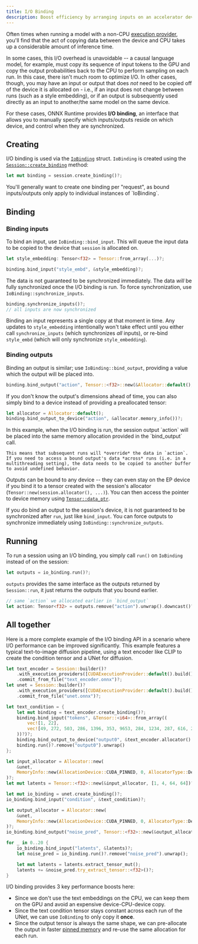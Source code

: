 ```yaml
---
title: I/O Binding
description: Boost efficiency by arranging inputs on an accelerator device prior to graph execution.
---
```



Often times when running a model with a non-CPU [execution provider](/perf/execution-providers), you'll find that the act of copying data between the device and CPU takes up a considerable amount of inference time.

In some cases, this I/O overhead is unavoidable -- a causal language model, for example, must copy its sequence of input tokens to the GPU and copy the output probabilities back to the CPU to perform sampling on each run. In this case, there isn't much room to optimize I/O. In other cases, though, you may have an input or output that does *not* need to be copied off of the device it is allocated on - i.e., if an input does not change between runs (such as a style embedding), or if an output is subsequently used directly as an input to another/the same model on the same device.

For these cases, ONNX Runtime provides **I/O binding**, an interface that allows you to manually specify which inputs/outputs reside on which device, and control when they are synchronized.

## Creating
I/O binding is used via the [`IoBinding`](https://docs.rs/ort/2.0.0-rc.9/ort/io_binding/struct.IoBinding.html) struct. `IoBinding` is created using the [`Session::create_binding`](https://docs.rs/ort/2.0.0-rc.9/ort/session/struct.Session.html#method.create_binding) method:

```rs
let mut binding = session.create_binding()?;
```

<Callout>
    You'll generally want to create one binding per "request", as bound inputs/outputs only apply to individual instances of `IoBinding`.
</Callout>

## Binding
### Binding inputs
To bind an input, use `IoBinding::bind_input`. This will queue the input data to be copied to the device that `session` is allocated on.
```rs
let style_embedding: Tensor<f32> = Tensor::from_array(...)?;

binding.bind_input("style_embd", &style_embedding)?;
```

The data is not guaranteed to be synchronized immediately. The data *will* be fully synchronized once the I/O binding is run. To force synchronization, use `IoBinding::synchronize_inputs`.
```rs
binding.synchronize_inputs()?;
// all inputs are now synchronized
```

Binding an input represents a single copy at that moment in time. Any updates to `style_embedding` intentionally won't take effect until you either call `synchronize_inputs` (which synchronizes *all* inputs), or re-bind `style_embd` (which will only synchronize `style_embedding`).

### Binding outputs
Binding an output is similar; use `IoBinding::bind_output`, providing a value which the output will be placed into.
```rs
binding.bind_output("action", Tensor::<f32>::new(&Allocator::default(), [1, 32])?)?;
```

If you don't know the output's dimensions ahead of time, you can also simply bind to a device instead of providing a preallocated tensor:
```rs
let allocator = Allocator::default();
binding.bind_output_to_device("action", &allocator.memory_info())?;
```

<Callout>
    In this example, when the I/O binding is run, the session output `action` will be placed into the same memory allocation provided in the `bind_output` call.
    
    This means that subsequent runs will *override* the data in `action`. If you need to access a bound output's data *across* runs (i.e. in a multithreading setting), the data needs to be copied to another buffer to avoid undefined behavior.
</Callout>

Outputs can be bound to any device -- they can even stay on the EP device if you bind it to a tensor created with the session's allocator (`Tensor::new(session.allocator(), ...)`). You can then access the pointer to device memory using [`Tensor::data_ptr`](https://docs.rs/ort/2.0.0-rc.9/ort/value/type.Tensor.html#method.data_ptr).

If you do bind an output to the session's device, it is not guaranteed to be synchronized after `run`, just like `bind_input`. You can force outputs to synchronize immediately using `IoBinding::synchronize_outputs`.

## Running
To run a session using an I/O binding, you simply call `run()` on `IoBinding` instead of on the session:
```rs
let outputs = io_binding.run()?;
```

`outputs` provides the same interface as the outputs returned by `Session::run`, it just returns the outputs that you bound earlier.
```rs
// same `action` we allocated earlier in `bind_output`
let action: Tensor<f32> = outputs.remove("action").unwrap().downcast()?;
```

## All together
Here is a more complete example of the I/O binding API in a scenario where I/O performance can be improved significantly. This example features a typical text-to-image diffusion pipeline, using a text encoder like CLIP to create the condition tensor and a UNet for diffusion.

```rs
let text_encoder = Session::builder()?
	.with_execution_providers([CUDAExecutionProvider::default().build()])?
	.commit_from_file("text_encoder.onnx")?;
let unet = Session::builder()?
	.with_execution_providers([CUDAExecutionProvider::default().build()])?
	.commit_from_file("unet.onnx")?;

let text_condition = {
    let mut binding = text_encoder.create_binding()?;
    binding.bind_input("tokens", &Tensor::<i64>::from_array((
        vec![1, 22],
        vec![49, 272, 503, 286, 1396, 353, 9653, 284, 1234, 287, 616, 2438, 11, 7926, 13, 3423, 338, 3362, 25, 12520, 238, 242]
    ))?)?;
    binding.bind_output_to_device("output0", &text_encoder.allocator().memory_info())?;
    binding.run()?.remove("output0").unwrap()
};

let input_allocator = Allocator::new(
	&unet,
	MemoryInfo::new(AllocationDevice::CUDA_PINNED, 0, AllocatorType::Device, MemoryType::CPUInput)?
)?;
let mut latents = Tensor::<f32>::new(&input_allocator, [1, 4, 64, 64])?;

let mut io_binding = unet.create_binding()?;
io_binding.bind_input("condition", &text_condition)?;

let output_allocator = Allocator::new(
	&unet,
	MemoryInfo::new(AllocationDevice::CUDA_PINNED, 0, AllocatorType::Device, MemoryType::CPUOutput)?
)?;
io_binding.bind_output("noise_pred", Tensor::<f32>::new(&output_allocator, [1, 4, 64, 64])?)?;

for _ in 0..20 {
	io_binding.bind_input("latents", &latents)?;
	let noise_pred = io_binding.run()?.remove("noise_pred").unwrap();

	let mut latents = latents.extract_tensor_mut();
	latents += &noise_pred.try_extract_tensor::<f32>()?;
}
```

I/O binding provides 3 key performance boosts here:
- Since we don't use the text embeddings on the CPU, we can keep them on the GPU and avoid an expensive device-CPU-device copy.
- Since the text condition tensor stays constant across each run of the UNet, we can use `IoBinding` to only copy it **once**.
- Since the output tensor is always the same shape, we can pre-allocate the output in faster [pinned memory](/perf/memory) and re-use the same allocation for each run.
